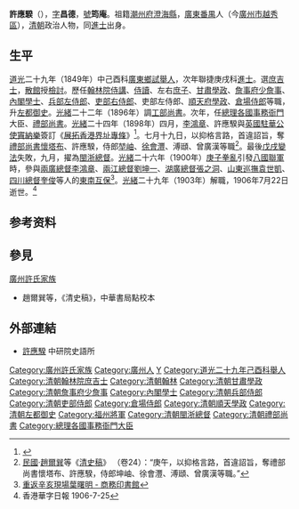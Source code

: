 {{明清人物信息框
| 姓名 = 許應騤
| 原名 = 
| 圖片名稱= 许应骙.jpg
| 圖片大小 = 200px
| 圖片說明 = 
| 最高職務 = 閩浙總督
| 國家 = {{QING}}
| 籍貫 = [[廣東|廣東]][[澄海县|澄海县]]
| 族裔 = 汉族
| 旗籍 = 
| 字號 = 字昌德，號筠庵
| 諡號 = 
| 出生日期 = [[道光|道光]]十年（1830年）
| 出生地點 = [[大清|大清]][[廣東省_(清)|廣東省]][[番禺县|番禺县]]（今[[廣州市|廣州市]][[越秀區|越秀區]]）
| 逝世日期 = [[光緒|光緒]]三十二年六月初二日亥時（1906年7月22日）
| 逝世地點 = {{QING|廣東省}}[[番禺县|番禺县]]
| 墓葬 =
| 配偶 =
| 親屬 = 
| 出身 = 
*道光三十年庚戌科同進士出身
| 經歷 = 
| 著作 =
}}

'''許應騤'''（{{bd|1830年||1906年|catIdx=X許}}），[[表字|字]]'''昌德'''，[[號|號]]'''筠庵'''。祖籍[[潮州府|潮州府]][[澄海縣|澄海縣]]，[[廣東省_(清)|廣東]][[番禺縣|番禺]]人（今[[廣州市|廣州市]][[越秀區|越秀區]]），[[清朝|清朝]]政治人物，同[[進士|進士]]出身。

==生平==
[[道光|道光]]二十九年（1849年）中己酉科[[廣東省_(清)|廣東]][[鄉試|鄉試]][[舉人|舉人]]，次年聯捷庚戌科[[進士|進士]]。選[[庶吉士|庶吉士]]，[[散館|散館]]授[[檢討|檢討]]。歷任[[翰林院侍講|翰林院侍講]]、[[侍讀|侍讀]]、左右[[庶子|庶子]]、[[甘肅|甘肅]][[學政|學政]]、[[詹事府|詹事府]][[少詹事|少詹事]]、[[內閣學士|內閣學士]]、[[兵部|兵部]][[左侍郎|左侍郎]]、[[吏部右侍郎|吏部右侍郎]]、吏部左侍郎、[[順天府|順天府]][[學政|學政]]、[[倉場侍郎|倉場侍郎]]等職，升[[左都御史|左都御史]]。[[光緒|光緒]]二十二年（1896年）調[[工部尚書|工部尚書]]。次年，任[[總理各國事務衙門|總理各國事務衙門]]大臣、[[禮部尚書|禮部尚書]]。[[光緒|光緒]]二十四年（1898年）四月，[[李鴻章|李鴻章]]、許應騤與[[英國駐華大使列表|英國駐華公使]][[竇納樂|竇納樂]]簽訂《[[展拓香港界址專條|展拓香港界址專條]]》<ref>{{cite book |url= https://www.npm.gov.tw/exh100/diplomatic/page_ch02.html#p28 |title= 中華民國外交史料特展_歷史之鑑 |publisher= [[國立故宮博物院|國立故宮博物院]] |access-date= 2020-03-17 |archive-date= 2019-06-23 |archive-url= https://web.archive.org/web/20190623092452/https://www.npm.gov.tw/exh100/diplomatic/page_ch02.html#p28 |dead-url= no }}</ref>。七月十九日，以抑格言路，首違詔旨，奪[[禮部尚書|禮部尚書]][[懷塔布|懷塔布]]、許應騤，侍郎[[堃岫|堃岫]]、[[徐會灃|徐會灃]]、溥頲、曾廣漢等職<ref>[[中華民國|民國]]·[[趙爾巽|趙爾巽]]等《[[清史稿|清史稿]]》 （卷24）：“庚午，以抑格言路，首違詔旨，奪禮部尚書懷塔布、許應騤，侍郎坤岫、徐會灃、溥頲、曾廣漢等職。”</ref>。最後[[戊戌變法|戊戌變法]]失敗，九月，擢為[[閩浙總督|閩浙總督]]。[[光緒|光緒]]二十六年（1900年）[[庚子拳亂|庚子拳亂]]引發[[八國聯軍|八國聯軍]]時，參與[[兩廣總督|兩廣總督]][[李鴻章|李鴻章]]、[[兩江總督|兩江總督]][[劉坤一|劉坤一]]、[[湖廣總督|湖廣總督]][[張之洞|張之洞]]、[[山東巡撫|山東巡撫]][[袁世凱|袁世凱]]、[[四川總督|四川總督]][[奎俊|奎俊]]等人的[[東南互保|東南互保]]<ref>[https://www.cp1897.com.hk/bookinfo/pdf/pv/9789620755842pv.pdf 重返辛亥現場葉曙明 - 商務印書館]</ref>。[[光緒|光緒]]二十九年（1903年）解職，1906年7月22日逝世。<ref>香港華字日報 1906-7-25</ref>

== 参考资料 ==
{{reflist}}

==參見==
[[廣州許氏家族|廣州許氏家族]]

*趙爾巽等，《清史稿》，中華書局點校本

==外部連結==
*[http://npmhost.npm.gov.tw/ttscgi2/ttsquery?0:0:npmauac:TM%3D%B3%5C%C0%B3%F3%B8 許應騤] 中研院史語所

{{道光三十年庚戌科殿試金榜}}

{{Authority control}}

{{DEFAULTSORT:Xu許}}
[[Category:廣州許氏家族|Category:廣州許氏家族]]
[[Category:廣州人|Category:廣州人]]
[[Category:許姓|Y]]
[[Category:道光二十九年己酉科舉人|Category:道光二十九年己酉科舉人]]
[[Category:清朝翰林院庶吉士|Category:清朝翰林院庶吉士]]
[[Category:清朝翰林|Category:清朝翰林]]
[[Category:清朝甘肅學政|Category:清朝甘肅學政]]
[[Category:清朝詹事府少詹事|Category:清朝詹事府少詹事]]
[[Category:內閣學士|Category:內閣學士]]
[[Category:清朝兵部侍郎|Category:清朝兵部侍郎]]
[[Category:清朝吏部侍郎|Category:清朝吏部侍郎]]
[[Category:倉場侍郎|Category:倉場侍郎]]
[[Category:清朝順天學政|Category:清朝順天學政]]
[[Category:清朝左都御史|Category:清朝左都御史]]
[[Category:福州將軍|Category:福州將軍]]
[[Category:清朝閩浙總督|Category:清朝閩浙總督]]
[[Category:清朝禮部尚書|Category:清朝禮部尚書]]
[[Category:總理各國事務衙門大臣|Category:總理各國事務衙門大臣]]